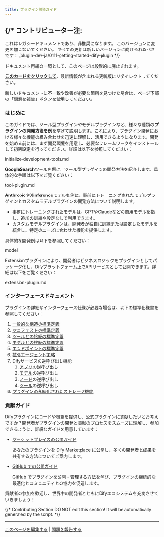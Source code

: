 ```yaml
---
title: プラグイン開発ガイド
---
```




{/* 
  コントリビューター注:
  ----------------
  これはレガシードキュメントであり、非推奨になります。
  このバージョンに変更を加えないでください。
  すべての更新は新しいバージョンに向けられるべきです：
  /plugin-dev-ja/0111-getting-started-dify-plugin
*/}

<Card title="このドキュメントはまもなく非推奨になります" icon="circle-exclamation" href="/plugin-dev-ja/0111-getting-started-dify-plugin">
  <p>ドキュメント再編の一環として、このページは段階的に廃止されます。</p>
  
  <p><u><b>このカードをクリックして</b></u>、最新情報が含まれる更新版にリダイレクトしてください。</p>
  
  <p>新しいドキュメントに不一致や改善が必要な箇所を見つけた場合は、ページ下部の「問題を報告」ボタンを使用してください。</p>
</Card>

### はじめに

このガイドでは、ツール型プラグインやモデルプラグインなど、様々な種類の**プラグインの開発方法を例**を挙げて説明します。これにより、プラグイン開発における様々な機能の組み合わせを迅速に理解し、活用できるようになります。開発を始める前には、まず開発環境を用意し、必要なフレームワークをインストールして初期設定を行ってください。詳細は以下を参照してください：

<Card title="initialize-development-tools.md" icon="link" href="initialize-development-tools.md">
  initialize-development-tools.md
</Card>

**GoogleSearch**ツールを例に、ツール型プラグインの開発方法を紹介します。具体的な手順は以下をご覧ください：

<Card title="tool-plugin.md" icon="link" href="tool-plugin.md">
  tool-plugin.md
</Card>

**Anthropic**や**Xinference**モデルを例に、事前にトレーニングされたモデルプラグインとカスタムモデルプラグインの開発方法について説明します。

* 事前にトレーニングされたモデルは、GPTやClaudeなどの商用モデルを指し、追加の訓練や設定なしで利用できます。
* カスタムモデルプラグインは、開発者が独自に訓練または設定したモデルを統合し、特定のニーズに合わせた機能を提供します。

具体的な開発例は以下を参照してください：

<Card title="model" icon="link" href="model-plugin/">
  model
</Card>

Extensionプラグインにより、開発者はビジネスロジックをプラグインとしてパッケージ化し、Difyプラットフォーム上でAPIサービスとして公開できます。詳細は以下をご覧ください：

<Card title="extension-plugin.md" icon="link" href="extension-plugin.md">
  extension-plugin.md
</Card>

### インターフェースドキュメント

プラグインの詳細なインターフェース仕様が必要な場合は、以下の標準仕様書を参照してください：

1. [一般的な構造の標準定義](/ja-jp/plugins/schema-definition/general-specifications)
2. [マニフェストの標準定義](/ja-jp/plugins/schema-definition/manifest)
3. [ツールとの接続の標準定義](/ja-jp/plugins/schema-definition/tool)
4. [モデルとの接続の標準定義](/ja-jp/plugins/schema-definition/reverse-invocation-of-the-dify-service/model)
5. [エンドポイントの標準定義](/ja-jp/plugins/schema-definition/endpoint)
6. [拡張エージェント策略](/ja-jp/plugins/schema-definition/agent)
7. Difyサービスの逆呼び出し機能
   1. [アプリ](/ja-jp/plugins/schema-definition/reverse-invocation-of-the-dify-service/app)の逆呼び出し
   2. [モデル](/ja-jp/plugins/schema-definition/reverse-invocation-of-the-dify-service/model)の逆呼び出し
   3. [ノード](/ja-jp/plugins/schema-definition/reverse-invocation-of-the-dify-service/node)の逆呼び出し
   4. [ツール](/ja-jp/plugins/schema-definition/reverse-invocation-of-the-dify-service/tool)の逆呼び出し
8. [プラグインの永続化されたストレージ機能](/ja-jp/plugins/schema-definition/persistent-storage)

### 貢献ガイド

Difyプラグインにコードや機能を提供し、公式プラグインに貢献したいとお考えですか？開発者がプラグインの開発と貢献のプロセスをスムーズに理解し、参加できるように、詳細なガイドを用意しています：

*   [マーケットプレイスの公開ガイド](/ja-jp/plugins/publish-plugins/publish-to-dify-marketplace/README)

    あなたのプラグインを Dify Marketplace に公開し、多くの開発者と成果を共有する方法についてご案内します。

*   [GitHub での公開ガイド](/ja-jp/plugins/publish-plugins/publish-plugin-on-personal-github-repo)

    GitHub でプラグインを公開・管理する方法を学び、プラグインの継続的な最適化とコミュニティとの協力を促進します。

貢献者の参加を歓迎し、世界中の開発者とともにDifyエコシステムを充実させていきましょう！

{/*
Contributing Section
DO NOT edit this section!
It will be automatically generated by the script.
*/}

---

[このページを編集する](https://github.com/langgenius/dify-docs/edit/main/ja-jp/plugins/quick-start/develop-plugins/README.mdx) | [問題を報告する](https://github.com/langgenius/dify-docs/issues/new?template=docs.yml)

